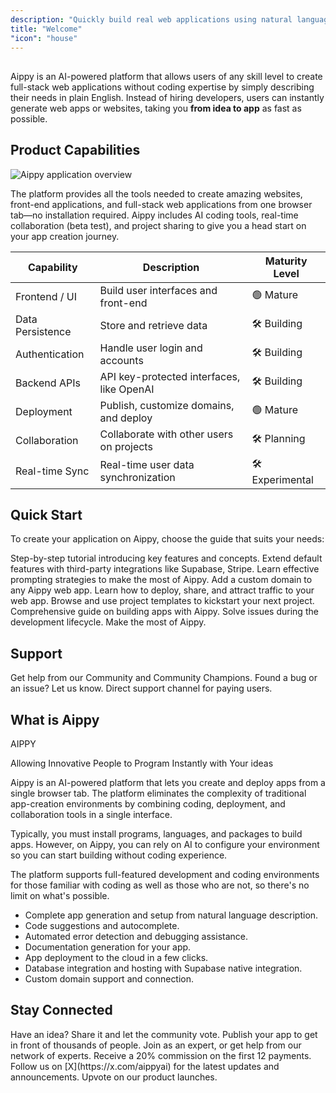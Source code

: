 ```yaml
---
description: "Quickly build real web applications using natural language with Aippy"
title: "Welcome"
"icon": "house"
---
```


## 


Aippy is an AI-powered platform that allows users of any skill level to create full-stack web applications without coding expertise by simply describing their needs in plain English. Instead of hiring developers, users can instantly generate web apps or websites, taking you **from idea to app** as fast as possible.

## Product Capabilities

![Aippy application overview](/images/aippy_home.png)

The platform provides all the tools needed to create amazing websites, front-end applications, and full-stack web applications from one browser tab—no installation required. Aippy includes AI coding tools, real-time collaboration (beta test), and project sharing to give you a head start on your app creation journey.

| Capability       | Description                               | Maturity Level   |
| ---------------- | ----------------------------------------- | ---------------- |
| Frontend / UI    | Build user interfaces and front-end       | 🟢 Mature        |
| Data Persistence | Store and retrieve data                   | 🛠️ Building        |
| Authentication   | Handle user login and accounts            | 🛠️ Building        |
| Backend APIs     | API key-protected interfaces, like OpenAI | 🛠️ Building        |
| Deployment       | Publish, customize domains, and deploy    | 🟢 Mature        |
| Collaboration    | Collaborate with other users on projects  | 🛠️ Planning        |
| Real-time Sync   | Real-time user data synchronization       | 🛠️ Experimental |

## Quick Start

To create your application on Aippy, choose the guide that suits your needs:

<CardGroup cols="2">
  <Card title="Getting Started Guide" icon="stairs" href="/user-guides/quickstart">
    Step-by-step tutorial introducing key features and concepts.
  </Card>
  <Card title="Integrations" icon="link" href="/integrations">
    Extend default features with third-party integrations like Supabase, Stripe.
  </Card>
  <Card title="Prompt Engineering" icon="robot" href="/tips-tricks/prompting">
    Learn effective prompting strategies to make the most of Aippy.
  </Card>
  <Card title="Custom Domain" icon="earth-europe" href="/tips-tricks/custom-domain">
    Add a custom domain to any Aippy web app.
  </Card>
  <Card title="Deployment" icon="address-card" href="/features/deploy">
    Learn how to deploy, share, and attract traffic to your web app.
  </Card>
  <Card title="Templates" icon="copy" href="https://aippy.ai/templates">
    Browse and use project templates to kickstart your next project.
  </Card>
  <Card title="Tutorials" icon="video" href="/user-guides/video-tutorials">
    Comprehensive guide on building apps with Aippy.
  </Card>
  <Card title="Troubleshooting" icon="toolbox" href="/tips-tricks/troubleshooting">
    Solve issues during the development lifecycle.
  </Card>
  <Card title="Best Practices" icon="dumbbell" href="/user-guides/best-practice">
    Make the most of Aippy.
  </Card>
</CardGroup>

## Support

<CardGroup cols="2">
  <Card title="Community Support" icon="discord" href="https://discord.gg/keESZDHq ">
    Get help from our Community and Community Champions.
  </Card>
  <Card title="Issues" icon="bug" href="https://feedback.aippy.ai/">
    Found a bug or an issue? Let us know.
  </Card>
  <Card title="Priority Support" icon="headset" href="https://aippy.ai/support">
    Direct support channel for paying users.
  </Card>
</CardGroup>

## What is Aippy

<Tip>
  AIPPY

  Allowing Innovative People to Program Instantly with Your ideas
</Tip>

Aippy is an AI-powered platform that lets you create and deploy apps from a single browser tab. The platform eliminates the complexity of traditional app-creation environments by combining coding, deployment, and collaboration tools in a single interface.

Typically, you must install programs, languages, and packages to build apps. However, on Aippy, you can rely on AI to configure your environment so you can start building without coding experience.

The platform supports full-featured development and coding environments for those familiar with coding as well as those who are not, so there's no limit on what's possible.

- Complete app generation and setup from natural language description.
- Code suggestions and autocomplete.
- Automated error detection and debugging assistance.
- Documentation generation for your app.
- App deployment to the cloud in a few clicks.
- Database integration and hosting with Supabase native integration.
- Custom domain support and connection.

## Stay Connected

<CardGroup cols="2">
  <Card title="Feature requests" icon="bell-concierge" iconType="regular" href="https://feedback.aippy.ai/">
    Have an idea? Share it and let the community vote.
  </Card>
  <Card title="Launched" icon="rocket" href="https://launched.aippy.ai/">
    Publish your app to get in front of thousands of people.
  </Card>
  <Card title="Partner program" icon="handshake" href="https://aippy.dev/partners">
    Join as an expert, or get help from our network of experts.
  </Card>
  <Card title="Affiliate program" icon="earth-americas" href="https://aippy.ai/affiliates">
    Receive a 20% commission on the first 12 payments.
  </Card>
  <Card title="Follow on X" icon="x" href="https://x.com/aippyai">
    Follow us on [X](https://x.com/aippyai) for the latest updates and announcements.
  </Card>
  <Card title="Product Hunt" icon="product-hunt" href="https://www.producthunt.com/p/aippy">
    Upvote on our product launches.
  </Card>
</CardGroup>

